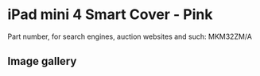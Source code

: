 
# iPad mini 4 Smart Cover - Pink

Part number, for search engines, auction websites and such: MKM32ZM/A

## Image gallery

<div style={{ width: '100%', maxWidth: '768px' }}>
<GalleryComponent
    images={[
      {
        original: "/everysource/MKM32.webp",
        thumbnail: "/everypreview/MKM32.webp",
      },
      {
        original: "/everysource/MKM32_AV1_GOLD.webp",
        thumbnail: "/everypreview/MKM32_AV1_GOLD.webp",
      },
      {
        original: "/everysource/MKM32_AV1_SILVER.webp",
        thumbnail: "/everypreview/MKM32_AV1_SILVER.webp",
      },
      {
        original: "/everysource/MKM32_AV1_SPACE_GRAY.webp",
        thumbnail: "/everypreview/MKM32_AV1_SPACE_GRAY.webp",
      },
      {
        original: "/everysource/MKM32_AV2.webp",
        thumbnail: "/everypreview/MKM32_AV2.webp",
      },
      {
        original: "/everysource/MKM32_AV3.webp",
        thumbnail: "/everypreview/MKM32_AV3.webp",
      }
    ]}
  />
</div>